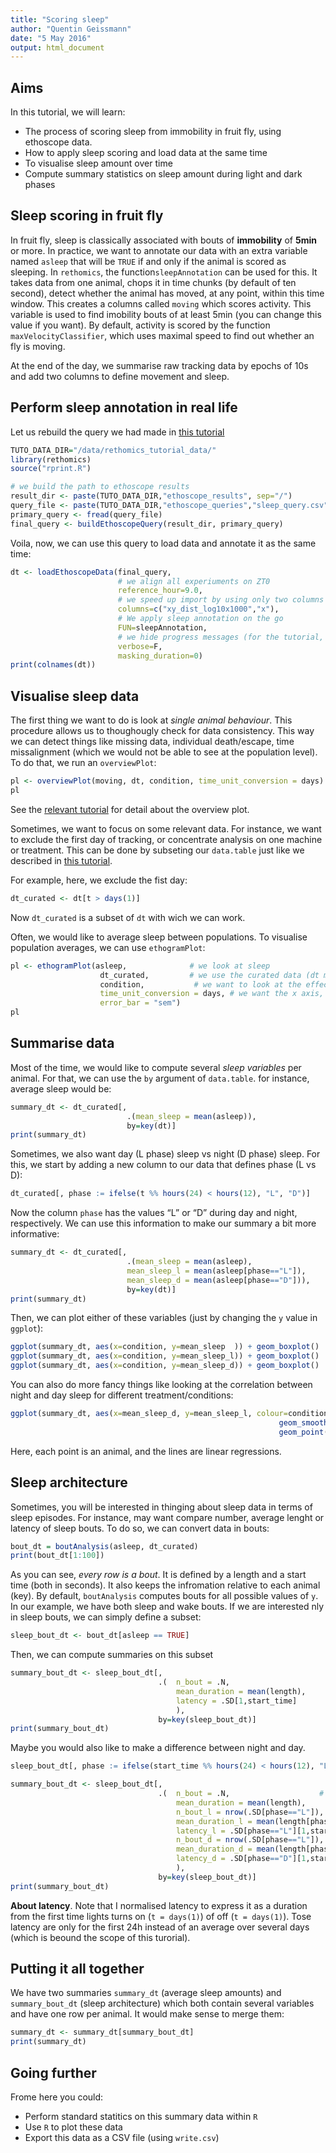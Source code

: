 ```yaml
---
title: "Scoring sleep"
author: "Quentin Geissmann"
date: "5 May 2016"
output: html_document
---
```



Aims
----- 

In this tutorial, we will learn:

* The process of scoring sleep from immobility in fruit fly, using ethoscope data.
* How to apply sleep scoring and load data at the same time
* To visualise sleep amount over time
* Compute summary statistics on sleep amount during light and dark phases

Sleep scoring in fruit fly
----------------------------------------
In fruit fly, sleep is classically associated with bouts of **immobility** of **5min** or more.
In practice, we want to annotate our data with an extra variable named `asleep` that will be `TRUE` if and only if the animal is scored as sleeping.
In `rethomics`, the function`sleepAnnotation` can be used for this.
It takes data from one animal, chops it in time chunks (by default of ten second), detect whether the animal has moved, at any point, within this time window. This creates a columns called `moving` which scores activity.
This variable is used to find imobility bouts of at least 5min (you can change this value if you want).
By default, activity is scored by the function `maxVelocityClassifier`, which uses maximal speed to find out whether an fly is moving.

At the end of the day, we summarise raw tracking data by epochs of 10s and add two columns to define movement and sleep.


Perform sleep annotation in real life
---------------------------------------
Let us rebuild the query we had made in [this tutorial](ethoscope_data.html)
```r
TUTO_DATA_DIR="/data/rethomics_tutorial_data/"
library(rethomics)
source("rprint.R")
```


```r
# we build the path to ethoscope results
result_dir <- paste(TUTO_DATA_DIR,"ethoscope_results", sep="/")
query_file <- paste(TUTO_DATA_DIR,"ethoscope_queries","sleep_query.csv",sep="/")
primary_query <- fread(query_file)
final_query <- buildEthoscopeQuery(result_dir, primary_query)
```

Voila, now, we can use this query to load data and annotate it as the same time:

```r
dt <- loadEthoscopeData(final_query,
                        # we align all experiuments on ZT0
                        reference_hour=9.0, 
                        # we speed up import by using only two columns of data
                        columns=c("xy_dist_log10x1000","x"),
                        # We apply sleep annotation on the go
                        FUN=sleepAnnotation,
                        # we hide progress messages (for the tutorial, but you can show them for yourself)
                        verbose=F,
                        masking_duration=0)
print(colnames(dt))
```

Visualise sleep data
------------------------

The first thing we want to do is look at *single animal behaviour*. This procedure allows us to thoughougly check for data consistency. This way we can detect things like missing data, individual death/escape, time missalignment (which we would not be able to see at the population level). To do that, we run an `overviewPlot`:


```r
pl <- overviewPlot(moving, dt, condition, time_unit_conversion = days)
pl
```

See the [relevant tutorial](overview_plot.html) for detail about the overview plot.


Sometimes, we want to focus on some relevant data. For instance, we want to exclude the first day of tracking, or concentrate analysis on one machine or treatment. This can be done by subseting our `data.table` just like we described in [this tutorial](data_tables.html).

For example, here, we exclude the fist day:

```r
dt_curated <- dt[t > days(1)]
```

Now `dt_curated` is a subset of `dt` with wich we can work.

Often, we would like to average sleep between populations. To visualise population averages, we can use `ethogramPlot`:

```r
pl <- ethogramPlot(asleep,              # we look at sleep
                    dt_curated,         # we use the curated data (dt minus first day)
                    condition,           # we want to look at the effect of condition
                    time_unit_conversion = days, # we want the x axis, time, to be in days (not hours)
                    error_bar = "sem")
pl
```




Summarise data
------------------------

Most of the time, we would like to compute several *sleep variables* per animal.
For that, we can use the `by` argument of `data.table`. for instance, average sleep would be:

```r
summary_dt <- dt_curated[, 
                          .(mean_sleep = mean(asleep)),
                          by=key(dt)]
print(summary_dt)
```


Sometimes, we also want day (L phase) sleep vs night (D phase) sleep. 
For this, we start by adding a new column to our data that defines phase (L vs D):

```r
dt_curated[, phase := ifelse(t %% hours(24) < hours(12), "L", "D")]
```

Now the column `phase` has the values "L" or "D" during day and night, respectively.
We can use this information to make our summary a bit more informative:

```r
summary_dt <- dt_curated[, 
                          .(mean_sleep = mean(asleep),
                          mean_sleep_l = mean(asleep[phase=="L"]),
                          mean_sleep_d = mean(asleep[phase=="D"])),
                          by=key(dt)]
print(summary_dt)
```

Then, we can plot either of these variables (just by changing the `y` value in `ggplot`):

```r
ggplot(summary_dt, aes(x=condition, y=mean_sleep  )) + geom_boxplot()
ggplot(summary_dt, aes(x=condition, y=mean_sleep_l)) + geom_boxplot()
ggplot(summary_dt, aes(x=condition, y=mean_sleep_d)) + geom_boxplot()
```

You can also do more fancy things like looking at the correlation between night and day sleep for different treatment/conditions:


```r
ggplot(summary_dt, aes(x=mean_sleep_d, y=mean_sleep_l, colour=condition, fill=condition)) +
                                                            geom_smooth(method="lm") + 
                                                            geom_point()
```
Here, each point is an animal, and the lines are linear regressions.



Sleep architecture
------------------------

Sometimes, you will be interested in thinging about sleep data in terms of sleep episodes. For instance, may want compare number, average lenght or latency of sleep bouts.
To do so, we can convert data in bouts:

```r
bout_dt = boutAnalysis(asleep, dt_curated)
print(bout_dt[1:100])
```
As you can see, *every row is a bout*. It is defined by a length and a start time (both in seconds).
It also keeps the infromation relative to each animal (key). By default, `boutAnalysis` computes bouts for all possible values of `y`. In our example, we have both sleep and wake bouts. If we are interested nly in sleep bouts, we can simply define a subset:

```r
sleep_bout_dt <- bout_dt[asleep == TRUE] 
```

Then, we can compute summaries on this subset

```r
summary_bout_dt <- sleep_bout_dt[,
                                 .(  n_bout = .N, 
                                     mean_duration = mean(length),
                                     latency = .SD[1,start_time]
                                     ), 
                                 by=key(sleep_bout_dt)]
print(summary_bout_dt)
```


Maybe you would also like to make a difference between night and day.

```r
sleep_bout_dt[, phase := ifelse(start_time %% hours(24) < hours(12), "L", "D")]
```


```r
summary_bout_dt <- sleep_bout_dt[,
                                 .(  n_bout = .N,                    # alltogether
                                     mean_duration = mean(length),   
                                     n_bout_l = nrow(.SD[phase=="L"]),                   # day
                                     mean_duration_l = mean(length[phase=="L"]),
                                     latency_l = .SD[phase=="L"][1,start_time] - days(1),
                                     n_bout_d = nrow(.SD[phase=="L"]),                   # night
                                     mean_duration_d = mean(length[phase=="D"]),
                                     latency_d = .SD[phase=="D"][1,start_time] - days(1.5)
                                     ), 
                                 by=key(sleep_bout_dt)]
print(summary_bout_dt)
```

**About latency**. 
Note that I normalised latency to express it as a duration from the first time lights turns on (`t = days(1)`) of off (`t = days(1)`). Tose latency are only for the first 24h instead of an average over several days (which is beound the scope of this turorial).

Putting it all together
---------------------------
We have two summaries `summary_dt` (average sleep amounts) and `summary_bout_dt` (sleep architecture) which both contain several variables and have one row per animal. It would make sense to merge them:

```r
summary_dt <- summary_dt[summary_bout_dt]
print(summary_dt)
```

Going further
---------------

Frome here you could: 

* Perform standard statitics on this summary data within `R`
* Use `R` to plot these data
* Export this data as a CSV file (using `write.csv`)








